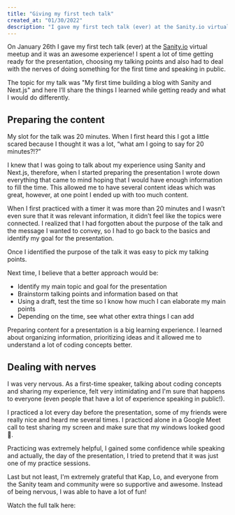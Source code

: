 ```yaml
---
title: "Giving my first tech talk"
created_at: "01/30/2022"
description: "I gave my first tech talk (ever) at the Sanity.io virtual meetup and here I share my experience preparing the content for the presentation, how I dealt with the nerves and what things I would do differently."
---
```



On January 26th I gave my first tech talk (ever) at the [Sanity.io](http://sanity.io/) virtual meetup and it was an awesome experience! I spent a lot of time getting ready for the presentation, choosing my talking points and also had to deal with the nerves of doing something for the first time and speaking in public.

The topic for my talk was "My first time building a blog with Sanity and Next.js" and here I’ll share the things I learned while getting ready and what I would do differently.

## Preparing the content

My slot for the talk was 20 minutes. When I first heard this I got a little scared because I thought it was a lot, “what am I going to say for 20 minutes?!?”

I knew that I was going to talk about my experience using Sanity and Next.js, therefore, when I started preparing the presentation I wrote down everything that came to mind hoping that I would have enough information to fill the time. This allowed me to have several content ideas which was great, however, at one point I ended up with too much content.

When I first practiced with a timer it was more than 20 minutes and I wasn’t even sure that it was relevant information, it didn’t feel like the topics were connected. I realized that I had forgotten about the purpose of the talk and the message I wanted to convey, so I had to go back to the basics and identify my goal for the presentation.

Once I identified the purpose of the talk it was easy to pick my talking points.

Next time, I believe that a better approach would be:

- Identify my main topic and goal for the presentation
- Brainstorm talking points and information based on that
- Using a draft, test the time so I know how much I can elaborate my main points
- Depending on the time, see what other extra things I can add

Preparing content for a presentation is a big learning experience. I learned about organizing information, prioritizing ideas and it allowed me to understand a lot of coding concepts better.

## Dealing with nerves

I was very nervous. As a first-time speaker, talking about coding concepts and sharing my experience, felt very intimidating and I'm sure that happens to everyone (even people that have a lot of experience speaking in public!).

I practiced a lot every day before the presentation, some of my friends were really nice and heard me several times. I practiced alone in a Google Meet call to test sharing my screen and make sure that my windows looked good 🙉.

Practicing was extremely helpful, I gained some confidence while speaking and actually, the day of the presentation, I tried to pretend that it was just one of my practice sessions.

Last but not least, I'm extremely grateful that Kap, Lo, and everyone from the Sanity team and community were so supportive and awesome. Instead of being nervous, I was able to have a lot of fun!

Watch the full talk here:

<YouTube id="Z9xB6RaX7WY" />